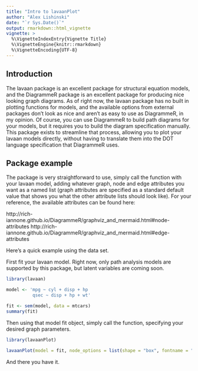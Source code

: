 ```yaml
---
title: "Intro to lavaanPlot"
author: "Alex Lishinski"
date: "`r Sys.Date()`"
output: rmarkdown::html_vignette
vignette: >
  %\VignetteIndexEntry{Vignette Title}
  %\VignetteEngine{knitr::rmarkdown}
  %\VignetteEncoding{UTF-8}
---
```


## Introduction

The lavaan package is an excellent package for structural equation models, and the DiagrammeR package is an excellent package for producing nice looking graph diagrams. As of right now, the lavaan package has no built in plotting functions for models, and the available options from external packages don't look as nice and aren't as easy to use as DiagrammeR, in my opinion. Of course, you can use DiagrammeR to build path diagrams for your models, but it requires you to build the diagram specification manually. This package exists to streamline that process, allowing you to plot your lavaan models directly, without having to translate them into the DOT language specification that DiagrammeR uses.

## Package example

The package is very straightforward to use, simply call the \code{lavaanPlot} function with your lavaan model, adding whatever graph, node and edge attributes you want as a named list (graph attributes are specified as a standard default value that shows you what the other attribute lists should look like). For your reference, the available attributes can be found here:

http://rich-iannone.github.io/DiagrammeR/graphviz_and_mermaid.html#node-attributes
http://rich-iannone.github.io/DiagrammeR/graphviz_and_mermaid.html#edge-attributes

Here's a quick example using the \code{mtcars} data set. 

First fit your lavaan model. Right now, only path analysis models are supported by this package, but latent variables are coming soon.

```r
library(lavaan)

model <- 'mpg ~ cyl + disp + hp
          qsec ~ disp + hp + wt'

fit <- sem(model, data = mtcars)
summary(fit)
```

Then using that model fit object, simply call the \code{lavaanPlot} function, specifying your desired graph parameters.

```r
library(lavaanPlot)

lavaanPlot(model = fit, node_options = list(shape = "box", fontname = "Helvetica"), edge_options = list(color = "grey"))
```

And there you have it. 
